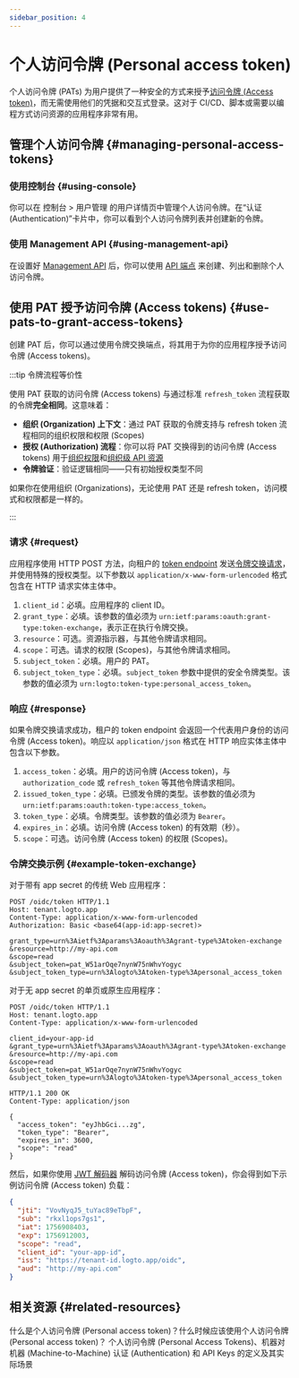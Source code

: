 ```yaml
---
sidebar_position: 4
---
```


# 个人访问令牌 (Personal access token)

个人访问令牌 (PATs) 为用户提供了一种安全的方式来授予[访问令牌 (Access token)](https://auth.wiki/access-token)，而无需使用他们的凭据和交互式登录。这对于 CI/CD、脚本或需要以编程方式访问资源的应用程序非常有用。

## 管理个人访问令牌 \{#managing-personal-access-tokens}

### 使用控制台 \{#using-console}

你可以在 <CloudLink to="/users">控制台 > 用户管理</CloudLink> 的用户详情页中管理个人访问令牌。在“认证 (Authentication)”卡片中，你可以看到个人访问令牌列表并创建新的令牌。

### 使用 Management API \{#using-management-api}

在设置好 [Management API](/integrate-logto/interact-with-management-api/) 后，你可以使用 [API 端点](https://openapi.logto.io/operation/operation-listuserpersonalaccesstokens) 来创建、列出和删除个人访问令牌。

## 使用 PAT 授予访问令牌 (Access tokens) \{#use-pats-to-grant-access-tokens}

创建 PAT 后，你可以通过使用令牌交换端点，将其用于为你的应用程序授予访问令牌 (Access tokens)。

:::tip 令牌流程等价性

使用 PAT 获取的访问令牌 (Access tokens) 与通过标准 `refresh_token` 流程获取的令牌**完全相同**。这意味着：

- **组织 (Organization) 上下文**：通过 PAT 获取的令牌支持与 refresh token 流程相同的组织权限和权限 (Scopes)
- **授权 (Authorization) 流程**：你可以将 PAT 交换得到的访问令牌 (Access tokens) 用于[组织权限](/authorization/organization-permissions)和[组织级 API 资源](/authorization/organization-level-api-resources)
- **令牌验证**：验证逻辑相同——只有初始授权类型不同

如果你在使用组织 (Organizations)，无论使用 PAT 还是 refresh token，访问模式和权限都是一样的。

:::

### 请求 \{#request}

应用程序使用 HTTP POST 方法，向租户的 [token endpoint](/integrate-logto/application-data-structure#token-endpoint) 发送[令牌交换请求](https://auth.wiki/authorization-code-flow#token-exchange-request)，并使用特殊的授权类型。以下参数以 `application/x-www-form-urlencoded` 格式包含在 HTTP 请求实体主体中。

1. `client_id`：必填。应用程序的 client ID。
2. `grant_type`：必填。该参数的值必须为 `urn:ietf:params:oauth:grant-type:token-exchange`，表示正在执行令牌交换。
3. `resource`：可选。资源指示器，与其他令牌请求相同。
4. `scope`：可选。请求的权限 (Scopes)，与其他令牌请求相同。
5. `subject_token`：必填。用户的 PAT。
6. `subject_token_type`：必填。`subject_token` 参数中提供的安全令牌类型。该参数的值必须为 `urn:logto:token-type:personal_access_token`。

### 响应 \{#response}

如果令牌交换请求成功，租户的 token endpoint 会返回一个代表用户身份的访问令牌 (Access token)。响应以 `application/json` 格式在 HTTP 响应实体主体中包含以下参数。

1. `access_token`：必填。用户的访问令牌 (Access token)，与 `authorization_code` 或 `refresh_token` 等其他令牌请求相同。
2. `issued_token_type`：必填。已颁发令牌的类型。该参数的值必须为 `urn:ietf:params:oauth:token-type:access_token`。
3. `token_type`：必填。令牌类型。该参数的值必须为 `Bearer`。
4. `expires_in`：必填。访问令牌 (Access token) 的有效期（秒）。
5. `scope`：可选。访问令牌 (Access token) 的权限 (Scopes)。

### 令牌交换示例 \{#example-token-exchange}

对于带有 app secret 的传统 Web 应用程序：

```
POST /oidc/token HTTP/1.1
Host: tenant.logto.app
Content-Type: application/x-www-form-urlencoded
Authorization: Basic <base64(app-id:app-secret)>

grant_type=urn%3Aietf%3Aparams%3Aoauth%3Agrant-type%3Atoken-exchange
&resource=http://my-api.com
&scope=read
&subject_token=pat_W51arOqe7nynW75nWhvYogyc
&subject_token_type=urn%3Alogto%3Atoken-type%3Apersonal_access_token
```

对于无 app secret 的单页或原生应用程序：

```
POST /oidc/token HTTP/1.1
Host: tenant.logto.app
Content-Type: application/x-www-form-urlencoded

client_id=your-app-id
&grant_type=urn%3Aietf%3Aparams%3Aoauth%3Agrant-type%3Atoken-exchange
&resource=http://my-api.com
&scope=read
&subject_token=pat_W51arOqe7nynW75nWhvYogyc
&subject_token_type=urn%3Alogto%3Atoken-type%3Apersonal_access_token
```

```
HTTP/1.1 200 OK
Content-Type: application/json

{
  "access_token": "eyJhbGci...zg",
  "token_type": "Bearer",
  "expires_in": 3600,
  "scope": "read"
}
```

然后，如果你使用 [JWT 解码器](https://logto.io/jwt-decoder) 解码访问令牌 (Access token)，你会得到如下示例访问令牌 (Access token) 负载：

```json
{
  "jti": "VovNyqJ5_tuYac89eTbpF",
  "sub": "rkxl1ops7gs1",
  "iat": 1756908403,
  "exp": 1756912003,
  "scope": "read",
  "client_id": "your-app-id",
  "iss": "https://tenant-id.logto.app/oidc",
  "aud": "http://my-api.com"
}
```

## 相关资源 \{#related-resources}

<Url href="https://blog.logto.io/api-authentication-with-personal-access-token">
  什么是个人访问令牌 (Personal access token)？什么时候应该使用个人访问令牌 (Personal access token)？
</Url>

<Url href="https://blog.logto.io/pat-and-api-keys">
  个人访问令牌 (Personal Access Tokens)、机器对机器 (Machine-to-Machine) 认证 (Authentication) 和
  API Keys 的定义及其实际场景
</Url>

